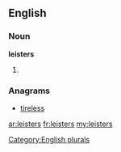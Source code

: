==English==

===Noun===
'''leisters'''

# {{plural of|[[leister]]}}

===Anagrams===
* [[tireless#English|tireless]]

[[Category:English plurals]]

[[ar:leisters]]
[[fr:leisters]]
[[my:leisters]]